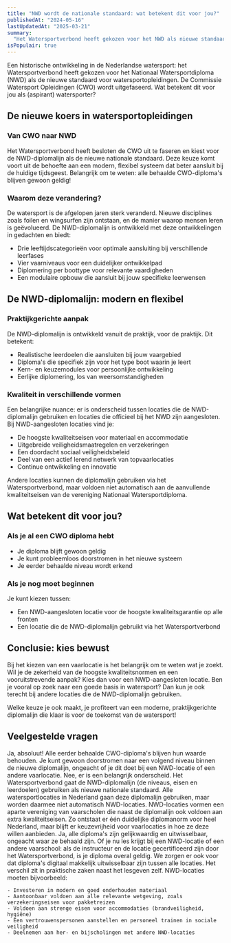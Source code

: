 ```yaml
---
title: "NWD wordt de nationale standaard: wat betekent dit voor jou?"
publishedAt: "2024-05-16"
lastUpdatedAt: "2025-03-21"
summary:
  "Het Watersportverbond heeft gekozen voor het NWD als nieuwe standaard voor watersportopleidingen in Nederland, en de CWO uit te faseren. Wat betekent dit voor jou als watersporter?"
isPopulair: true
---
```


Een historische ontwikkeling in de Nederlandse watersport: het Watersportverbond heeft gekozen voor het Nationaal Watersportdiploma (NWD) als de nieuwe standaard voor watersportopleidingen. De Commissie Watersport Opleidingen (CWO) wordt uitgefaseerd. Wat betekent dit voor jou als (aspirant) watersporter?

## De nieuwe koers in watersportopleidingen

### Van CWO naar NWD

Het Watersportverbond heeft besloten de CWO uit te faseren en kiest voor de NWD-diplomalijn als de nieuwe nationale standaard. Deze keuze komt voort uit de behoefte aan een modern, flexibel systeem dat beter aansluit bij de huidige tijdsgeest. Belangrijk om te weten: alle behaalde CWO-diploma's blijven gewoon geldig!

### Waarom deze verandering?

De watersport is de afgelopen jaren sterk veranderd. Nieuwe disciplines zoals foilen en wingsurfen zijn ontstaan, en de manier waarop mensen leren is geëvolueerd. De NWD-diplomalijn is ontwikkeld met deze ontwikkelingen in gedachten en biedt:
- Drie leeftijdscategorieën voor optimale aansluiting bij verschillende leerfases
- Vier vaarniveaus voor een duidelijker ontwikkelpad
- Diplomering per boottype voor relevante vaardigheden
- Een modulaire opbouw die aansluit bij jouw specifieke leerwensen

## De NWD-diplomalijn: modern en flexibel

### Praktijkgerichte aanpak

De NWD-diplomalijn is ontwikkeld vanuit de praktijk, voor de praktijk. Dit betekent:
- Realistische leerdoelen die aansluiten bij jouw vaargebied
- Diploma's die specifiek zijn voor het type boot waarin je leert
- Kern- en keuzemodules voor persoonlijke ontwikkeling
- Eerlijke diplomering, los van weersomstandigheden

### Kwaliteit in verschillende vormen

Een belangrijke nuance: er is onderscheid tussen locaties die de NWD-diplomalijn gebruiken en locaties die officieel bij het NWD zijn aangesloten.
Bij NWD-aangesloten locaties vind je:
- De hoogste kwaliteitseisen voor materiaal en accommodatie
- Uitgebreide veiligheidsmaatregelen en verzekeringen
- Een doordacht sociaal veiligheidsbeleid
- Deel van een actief lerend netwerk van topvaarlocaties
- Continue ontwikkeling en innovatie

Andere locaties kunnen de diplomalijn gebruiken via het Watersportverbond, maar voldoen niet automatisch aan de aanvullende kwaliteitseisen van de vereniging Nationaal Watersportdiploma.

## Wat betekent dit voor jou?

### Als je al een CWO diploma hebt

- Je diploma blijft gewoon geldig
- Je kunt probleemloos doorstromen in het nieuwe systeem
- Je eerder behaalde niveau wordt erkend

### Als je nog moet beginnen

Je kunt kiezen tussen:
- Een NWD-aangesloten locatie voor de hoogste kwaliteitsgarantie op alle fronten
- Een locatie die de NWD-diplomalijn gebruikt via het Watersportverbond

## Conclusie: kies bewust

Bij het kiezen van een vaarlocatie is het belangrijk om te weten wat je zoekt. Wil je de zekerheid van de hoogste kwaliteitsnormen en een vooruitstrevende aanpak? Kies dan voor een NWD-aangesloten locatie. Ben je vooral op zoek naar een goede basis in watersport? Dan kun je ook terecht bij andere locaties die de NWD-diplomalijn gebruiken.

Welke keuze je ook maakt, je profiteert van een moderne, praktijkgerichte diplomalijn die klaar is voor de toekomst van de watersport!


## Veelgestelde vragen

<dl className="divide-y divide-slate-900/10 rounded-lg border border-slate-900/10">
  <Faq question="Blijven mijn oude CWO-diploma's geldig?">
    Ja, absoluut! Alle eerder behaalde CWO-diploma's blijven hun waarde behouden. Je kunt gewoon doorstromen naar een volgend niveau binnen de nieuwe diplomalijn, ongeacht of je dit doet bij een NWD-locatie of een andere vaarlocatie.
  </Faq>
  
  <Faq question="Is vanaf nu elke voormalige CWO locatie een Nationaal Watersportdiploma locatie?">
    Nee, er is een belangrijk onderscheid. Het Watersportverbond gaat de NWD-diplomalijn (de niveaus, eisen en leerdoelen) gebruiken als nieuwe nationale standaard. Alle watersportlocaties in Nederland gaan deze diplomalijn gebruiken, maar worden daarmee niet automatisch NWD-locaties. NWD-locaties vormen een aparte vereniging van vaarscholen die naast de diplomalijn ook voldoen aan extra kwaliteitseisen. Zo ontstaat er één duidelijke diplomanorm voor heel Nederland, maar blijft er keuzevrijheid voor vaarlocaties in hoe ze deze willen aanbieden.
  </Faq>

  <Faq question="Kunnen diploma's uitgewisseld worden tussen NWD locaties, en andere vaarlocaties?">
    Ja, alle diploma's zijn gelijkwaardig en uitwisselbaar, ongeacht waar ze behaald zijn. Of je nu les krijgt bij een NWD-locatie of een andere vaarschool: als de instructeur en de locatie gecertificeerd zijn door het Watersportverbond, is je diploma overal geldig. We zorgen er ook voor dat diploma's digitaal makkelijk uitwisselbaar zijn tussen alle locaties.
  </Faq>

  <Faq question="Als de diploma's inhoudelijk gelijk zijn, waarom is er dan toch nog een verschil tussen Nationaal Watersportdiploma locaties, en andere locaties?">
    Het verschil zit in praktische zaken naast het lesgeven zelf. NWD-locaties moeten bijvoorbeeld:

    - Investeren in modern en goed onderhouden materiaal
    - Aantoonbaar voldoen aan alle relevante wetgeving, zoals verzekeringseisen voor pakketreizen
    - Voldoen aan strenge eisen voor accommodaties (brandveiligheid, hygiëne)
    - Een vertrouwenspersonen aanstellen en personeel trainen in sociale veiligheid
    - Deelnemen aan her- en bijscholingen met andere NWD-locaties
  </Faq>
</dl>
